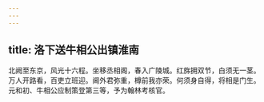 ```yaml
---
---
---
```

title: 洛下送牛相公出镇淮南
---



北阙至东京，风光十六程。坐移丞相阁，春入广陵城。红旆拥双节，白须无一茎。万人开路看，百吏立班迎。阃外君弥重，樽前我亦荣。何须身自得，将相是门生。元和初、牛相公应制策登第三等，予为翰林考核官。
